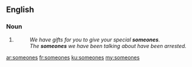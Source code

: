 ==English==

===Noun===
{{head|en|plural}}

# {{plural of|someone|lang=en}}
#: ''We have gifts for you to give your special '''someones'''.''
#: ''The '''someones''' we have been talking about have been arrested.''

[[ar:someones]]
[[fr:someones]]
[[ku:someones]]
[[my:someones]]